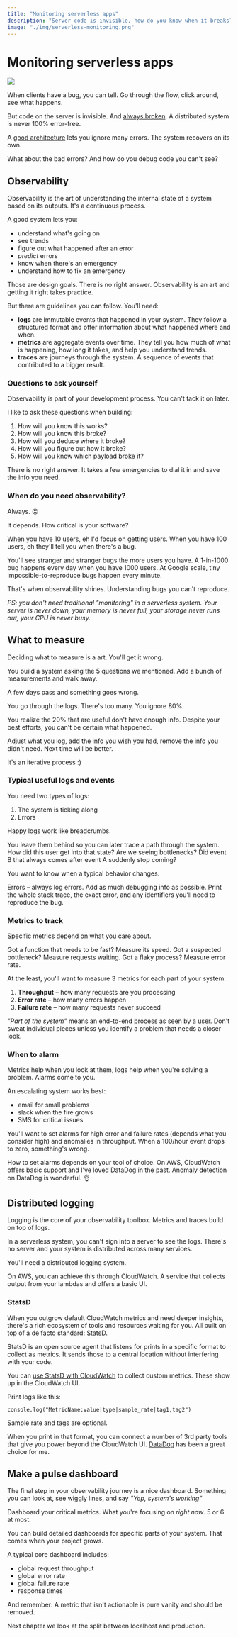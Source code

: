 ```yaml
---
title: "Monitoring serverless apps"
description: "Server code is invisible, how do you know when it breaks?"
image: "./img/serverless-monitoring.png"
---
```


# Monitoring serverless apps

![](../../images/chapter_headers/serverless-monitoring.svg)

When clients have a bug, you can tell. Go through the flow, click around, see what happens.

But code on the server is invisible. And [always broken](/robust-backend-design). A distributed system is never 100% error-free.

A [good architecture](/serverless-architecture-principles) lets you ignore many errors. The system recovers on its own.

What about the bad errors? And how do you debug code you can't see?

## Observability

Observability is the art of understanding the internal state of a system based on its outputs. It's a continuous process.

A good system lets you:

- understand what's going on
- see trends
- figure out what happened after an error
- *predict* errors
- know when there's an emergency
- understand how to fix an emergency

Those are design goals. There is no right answer. Observability is an art and getting it right takes practice.

But there are guidelines you can follow. You'll need:

- **logs** are immutable events that happened in your system. They follow a structured format and offer information about what happened where and when.
- **metrics** are aggregate events over time. They tell you how much of what is happening, how long it takes, and help you understand trends.
- **traces** are journeys through the system. A sequence of events that contributed to a bigger result.

<div id="lock" />

### Questions to ask yourself

Observability is part of your development process. You can't tack it on later. 

I like to ask these questions when building:

1. How will you know this works?
2. How will you know this broke?
3. How will you deduce where it broke?
4. How will you figure out how it broke?
5. How will you know which payload broke it?

There is no right answer. It takes a few emergencies to dial it in and save the info you need.

### When do you need observability?

Always. 😛

It depends. How critical is your software?

When you have 10 users, eh I'd focus on getting users. When you have 100 users, eh they'll tell you when there's a bug.

You'll see stranger and stranger bugs the more users you have. A 1-in-1000 bug happens every day when you have 1000 users. At Google scale, tiny impossible-to-reproduce bugs happen every minute.

That's when observability shines. Understanding bugs you can't reproduce.

*PS: you don't need traditional "monitoring" in a serverless system. Your server is never down, your memory is never full, your storage never runs out, your CPU is never busy.*

## What to measure

Deciding what to measure is a art. You'll get it wrong.

You build a system asking the 5 questions we mentioned. Add a bunch of measurements and walk away.

A few days pass and something goes wrong.

You go through the logs. There's too many. You ignore 80%. 

You realize the 20% that are useful don't have enough info. Despite your best efforts, you can't be certain what happened.

Adjust what you log, add the info you wish you had, remove the info you didn't need. Next time will be better.

It's an iterative process :)

### Typical useful logs and events

You need two types of logs:

1. The system is ticking along
2. Errors

Happy logs work like breadcrumbs. 

You leave them behind so you can later trace a path through the system. How did this user get into that state? Are we seeing bottlenecks? Did event B that always comes after event A suddenly stop coming?

You want to know when a typical behavior changes.

Errors – always log errors. Add as much debugging info as possible. Print the whole stack trace, the exact error, and any identifiers you'll need to reproduce the bug.

### Metrics to track

Specific metrics depend on what you care about. 

Got a function that needs to be fast? Measure its speed. Got a suspected bottleneck? Measure requests waiting. Got a flaky process? Measure error rate.

At the least, you'll want to measure 3 metrics for each part of your system:

1. **Throughput** – how many requests are you processing
2. **Error rate** – how many errors happen
3. **Failure rate** – how many requests never succeed

*"Part of the system"* means an end-to-end process as seen by a user. Don't sweat individual pieces unless you identify a problem that needs a closer look.

### When to alarm

Metrics help when you look at them, logs help when you're solving a problem. Alarms come to you.

An escalating system works best:

- email for small problems
- slack when the fire grows
- SMS for critical issues

You'll want to set alarms for high error and failure rates (depends what you consider high) and anomalies in throughput. When a 100/hour event drops to zero, something's wrong.

How to set alarms depends on your tool of choice. On AWS, CloudWatch offers basic support and I've loved DataDog in the past. Anomaly detection on DataDog is wonderful. 👌

## Distributed logging

Logging is the core of your observability toolbox. Metrics and traces build on top of logs.

In a serverless system, you can't sign into a server to see the logs. There's no server and your system is distributed across many services.

You'll need a distributed logging system.

On AWS, you can achieve this through CloudWatch. A service that collects output from your lambdas and offers a basic UI.

### StatsD

When you outgrow default CloudWatch metrics and need deeper insights, there's a rich ecosystem of tools and resources waiting for you. All built on top of a de facto standard: [StatsD](https://github.com/statsd/statsd).

StatsD is an open source agent that listens for prints in a specific format to collect as metrics. It sends those to a central location without interfering with your code.

You can [use StatsD with CloudWatch](https://docs.aws.amazon.com/AmazonCloudWatch/latest/monitoring/CloudWatch-Agent-custom-metrics-statsd.html) to collect custom metrics. These show up in the CloudWatch UI.

Print logs like this:

```
console.log("MetricName:value|type|sample_rate|tag1,tag2")
```

Sample rate and tags are optional.

When you print in that format, you can connect a number of 3rd party tools that give you power beyond the CloudWatch UI. [DataDog](https://www.datadoghq.com) has been a great choice for me.

## Make a pulse dashboard

The final step in your observability journey is a nice dashboard. Something you can look at, see wiggly lines, and say *"Yep, system's working"*

Dashboard your critical metrics. What you're focusing on *right now*. 5 or 6 at most.

You can build detailed dashboards for specific parts of your system. That comes when your project grows.

A typical core dashboard includes:

- global request throughput
- global error rate
- global failure rate
- response times

And remember: A metric that isn't actionable is pure vanity and should be removed.

Next chapter we look at the split between localhost and production.